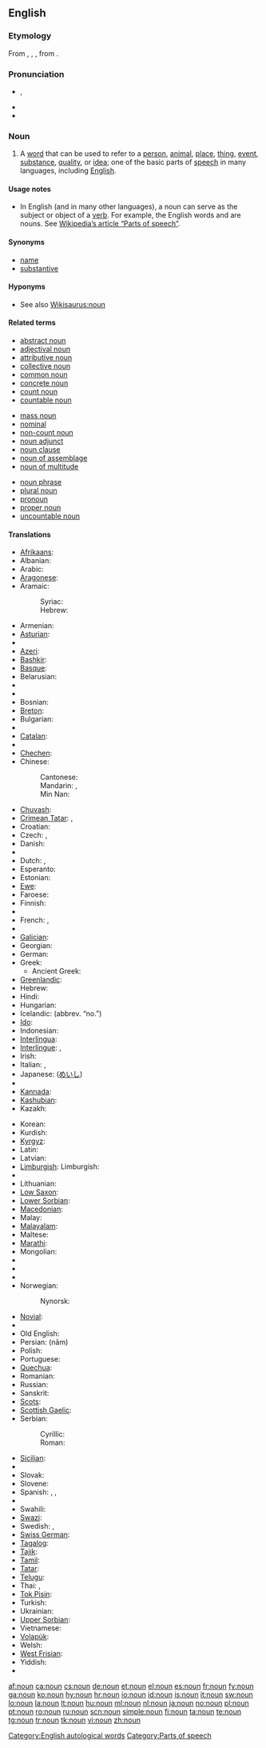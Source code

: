 {{wikipedia}}
==English==

===Etymology===
From {{etyl|xno|en}} {{term|noun|lang=xno}}, {{term|non|lang=xno}}, {{term|nom|lang=xno}}, from {{etyl|la}} {{term|nomen|nōmen|name|lang=la}}.

===Pronunciation===
* {{IPA|/naʊn/}}, {{SAMPA|/naUn/}}
* {{audio|en-us-inlandnorth-noun.ogg|Audio (US-Inland North)}}
* {{rhymes|aʊn}}

===Noun===
{{en-noun}}

# {{grammar}} A [[word]] that can be used to refer to a [[person]], [[animal]], [[place]], [[thing]], [[event]], [[substance]], [[quality]], or [[idea]]; one of the basic parts of [[speech]] in many languages, including [[English]].

====Usage notes====
* In English (and in many other languages), a noun can serve as the subject or object of a [[verb]]. For example, the English words {{term|table}} and {{term|computer}} are nouns. See [[w:Part of speech|Wikipedia’s article “Parts of speech”]].

====Synonyms====
* [[name]]
* [[substantive]]

====Hyponyms====
* See also [[Wikisaurus:noun]]

====Related terms====
{{top3}}
* [[abstract noun]]
* [[adjectival noun]]
* [[attributive noun]]
* [[collective noun]]
* [[common noun]]
* [[concrete noun]]
* [[count noun]]
* [[countable noun]]
{{mid3}}
* [[mass noun]]
* [[nominal]]
* [[non-count noun]]
* [[noun adjunct]]
* [[noun clause]]
* [[noun of assemblage]]
* [[noun of multitude]]
{{mid3}}
* [[noun phrase]]
* [[plural noun]]
* [[pronoun]]
* [[proper noun]]
* [[uncountable noun]]
{{bottom}}

====Translations====
{{trans-top|grammatical category}}
* [[Afrikaans]]: {{t|af|byvoeglike naamwoord|xs=Afrikaans}}
* Albanian: {{t+|sq|emër|xs=Albanian}}
* Arabic: {{t+|ar|اسم|m|tr=’ism}}
* [[Aragonese]]: {{t|an|sustantibo|m|xs=Aragonese}}
* Aramaic:
*: Syriac: {{tø|arc|ܫܡܐ|m|tr=šmā’|sc=Syrc}}
*: Hebrew: {{tø|arc|שמא|m|tr=šmā’|sc=Hebr}}
* Armenian: {{t-|hy|գոյական|tr=goyakan}}
* [[Asturian]]: {{t+|ast|sustantivu|xs=Asturian}}
* {{trreq|Aymara}}
* [[Azeri]]: {{t-|az|isim|xs=Azeri}}
* [[Bashkir]]: {{tø|ba|исем|tr=isem}}
* [[Basque]]: {{t-|eu|izen|xs=Basque}}
* Belarusian: {{t|be|назоўнік|m|xs=Belarusian}}
* {{trreq|Bengali}}
* {{trreq|Bishnupriya Manipuri}}
* Bosnian: {{t|bs|imenice}}
* [[Breton]]: {{t|br|anv-kadarn|xs=Breton}}
* Bulgarian: {{t|bg|съществително име|m|tr=səštestvítelno ime}}
* {{trreq|Burmese}}
* [[Catalan]]: {{t|ca|substantiu|m}}
* {{trreq|Chamorro}}
* [[Chechen]]: {{tø|ce|цIердош|sc=Cyrl|xs=Chechen}}
* Chinese:
*: Cantonese: {{tø|yue|名詞|tr=ming4 ci4|sc=Hani|xs=Cantonese}}
*: Mandarin: {{t-|cmn|名詞|sc=Hani}}, {{t-|cmn|名词|tr=míngcí|sc=Hani}}
*: Min Nan: {{t|nan|bêng-sû|xs=Min Nan}}
* [[Chuvash]]: {{tø|cv|япала ячĕ|sc=Cyrl|xs=Chuvash}}
* [[Crimean Tatar]]: {{tø|crh|ad|xs=Crimean Tatar}}, {{tø|crh|isim|xs=Crimean Tatar}}
* Croatian: {{t+|hr|imenica|f|alt=ȉmenica}}
* Czech: {{t+|cs|podstatné jméno|n}},  {{t+|cs|substantivum|n}}
* Danish: {{t+|da|navneord|n}}
* {{trreq|Dhivehi}}
* Dutch: {{t+|nl|zelfstandig naamwoord|n}}, {{t+|nl|substantief|n}}
* Esperanto: {{t+|eo|substantivo|xs=Esperanto}}
* Estonian: {{t-|et|nimisõna}}
* [[Ewe]]: {{tø|ee|nuŋkɔ|xs=Ewe}}
* Faroese: {{t-|fo|navnorð|xs=Faroese}}
* Finnish: {{t+|fi|substantiivi}}
* {{trreq|Franco-Provençal}}
* French: {{t+|fr|nom|m}}, {{t+|fr|substantif|m}}
* {{trreq|Friulian}}
* [[Galician]]: {{t-|gl|substantivo|xs=Galician}}
* Georgian: {{t+|ka|არსებითი სახელი|tr=arsebit‘i saxeli|sc=Geor|xs=Georgian}}
* German: {{t+|de|Substantiv|n}}
* Greek: {{t+|el|ουσιαστικό|n|tr=ousiastikó}}
** Ancient Greek: {{tø|grc|sc=polytonic|ὄνομα|tr=ónoma|n|xs=Ancient Greek}}
* [[Greenlandic]]: {{t-|kl|taggit|xs=Greenlandic}}
* Hebrew: {{t|he|שם־עצם|m|tr=shem-’etsem}}
* Hindi: {{t-|hi|संज्ञा|m|tr=sangyaa|xs=Hindi}}
* Hungarian: {{t+|hu|főnév}}
* Icelandic: {{t+|is|nafnorð|n}} (abbrev. “no.”)
* [[Ido]]: {{t+|io|substantivo|xs=Ido}}
* Indonesian: {{t-|id|kata benda|xs=Indonesian}}
* [[Interlingua]]: {{t-|ia|substantivo|xs=Interlingua}}
* [[Interlingue]]: {{t-|ie|substantive|xs=Interlingue}}, {{t|ie|nómine|xs=Interlingue}}
* Irish: {{t+|ga|ainmfhocal|m|xs=Irish}}
* Italian: {{t+|it|sostantivo|m}}, {{t+|it|nome|m}}
* Japanese: {{t+|ja|名詞|tr=meishí}} ([[めいし]])
* {{trreq|Javanese}}
* [[Kannada]]: {{t-|kn|ನಾಮಪದ|tr=nāmapada|sc=Knda|xs=Kannada}}
* [[Kashubian]]: {{t-|csb|jistnik|m|xs=Kashubian}}
* Kazakh: {{t|kk|зат есім|sc=Cyrl|xs=Kazakh}}
{{trans-mid}}
* Korean: {{t+|ko|명사|tr=myeongsa|sc=Hang}}
* Kurdish: {{t+|ku|ناو|sc=ku-Arab}}
* [[Kyrgyz]]: {{t|ky|зат атооч|sc=Cyrl|xs=Kyrgyz}}
* Latin: {{t+|la|nomen|n}}
* Latvian: {{t+|lv|lietvārds|m|xs=Latvian}}
* [[Limburgish]]: Limburgish: {{t+|nl|zèlfstenjig naamwaord|n}}
* {{trreq|Lingala}}
* Lithuanian: {{t+|lt|daiktavardis|xs=Lithuanian}}
* [[Low Saxon]]: {{t-|nds|substantiv|xs=Low Saxon}}
* [[Lower Sorbian]]: {{tø|dsb|substantiw|m|xs=Lower Sorbian}}
* [[Macedonian]]: {{t-|mk|именка|f|tr=ímenka}}
* Malay: {{t|ms|kata nama|xs=Malay}}
* [[Malayalam]]: {{t|ml|നാമം|tr=naamam|sc=Mlym|xs=Malayalam}}
* Maltese: {{t+|mt|nom|xs=Maltese}}
* [[Marathi]]: {{t-|mr|नाम|sc=Deva|xs=Marathi}}
* Mongolian: {{t|mn|нэр үг|sc=Cyrl|xs=Mongolian}}
* {{trreq|Nepali}}
* {{trreq|Newari}}
* {{trreq|Northern Sami}}
* Norwegian: {{t+|no|substantiv|n}}
*: Nynorsk: {{t-|nn|substantiv|xs=Norwegian Nynorsk}}
* [[Novial]]: {{tø|nov|substantive|xs=Novial}}
* {{trreq|Occitan}}
* Old English: {{t-|ang|nama|m|xs=Old English}}
* Persian: {{t+|fa|نام|xs=Persian}} (nām)
* Polish: {{t+|pl|rzeczownik|m}}
* Portuguese: {{t+|pt|substantivo|m}}
* [[Quechua]]: {{t|qu|sutirimana|xs=Quechua}}
* Romanian: {{t+|ro|substantiv|n}}
* Russian: {{t+|ru|имя существительное|n|tr=ímja suščestvítel’noje}}
* Sanskrit: {{t-|sa|नामन्|n|tr=nā́man|xs=Sanskrit}}
* [[Scots]]: {{tø|sco|noun|xs=Scots}}
* [[Scottish Gaelic]]: {{t-|gd|ainmear|m|xs=Scottish Gaelic}}
* Serbian:
*: Cyrillic: {{t-|sr|именица|sc=Cyrl}}
*: Roman: {{t-|sr|imenica|f}}
* [[Sicilian]]: {{t+|scn|sustantivu|xs=Sicilian}}
* {{trreq|Sinhalese}}
* Slovak: {{t+|sk|podstatné meno|n}}
* Slovene: {{t+|sl|samostalnik|m}}
* Spanish: {{t+|es|sustantivo|m}}, {{t+|es|substantivo|m}}, {{qualifier|Venezuela}} {{t+|es|nombre|m}}
* {{trreq|Sundanese}}
* Swahili: {{t+|sw|nomino|xs=Swahili}}
* [[Swazi]]: {{t|ss|libito|xs=Swazi}}
* Swedish: {{t+|sv|substantiv|n}}, {{t+|sv|nomen|n}}
* [[Swiss German]]: {{tø|gsw|Substantiv|n|xs=Alemannic German}}
* [[Tagalog]]: {{t|tl|pangngalan|xs=Tagalog}}
* [[Tajik]]: {{t|tg|исм|sc=Cyrl|xs=Tajik}}
* [[Tamil]]: {{t|ta|பெயர்ச்சொல்|xs=Tamil}}
* [[Tatar]]: {{tø|tt|исем|tr=isem}}
* [[Telugu]]: {{t|te|నామవాచకము|tr=nAmavAchakamu}}
* Thai: {{t+|th|นาม|tr=naam}}, {{t|th|คำนาม|tr=khahm naam}}
* [[Tok Pisin]]: {{t|tpi|nem bilong samting|xs=Tok Pisin}}
* Turkish: {{t+|tr|isim}}
* Ukrainian: {{t+|uk|іменник|m|xs=Ukrainian}}
* [[Upper Sorbian]]: {{t|hsb|substantiw|m|xs=Upper Sorbian}}
* Vietnamese: {{t+|vi|danh từ|xs=Vietnamese}}
* [[Volapük]]: {{t|vo|subsat|xs=Volapük}}
* Welsh: {{t+|cy|enw|xs=Welsh}}
* [[West Frisian]]: {{t+|fy|haadwurd|n|xs=West Frisian}}
* Yiddish: {{t|yi|סובסטאנטיוו|n|tr=substantiv|xs=Yiddish}}
* {{trreq|Zazaki}}
{{trans-bottom}}

[[Category:English autological words]]
[[Category:Parts of speech]]

[[af:noun]]
[[ca:noun]]
[[cs:noun]]
[[de:noun]]
[[et:noun]]
[[el:noun]]
[[es:noun]]
[[fr:noun]]
[[fy:noun]]
[[ga:noun]]
[[ko:noun]]
[[hy:noun]]
[[hr:noun]]
[[io:noun]]
[[id:noun]]
[[is:noun]]
[[it:noun]]
[[sw:noun]]
[[lo:noun]]
[[la:noun]]
[[lt:noun]]
[[hu:noun]]
[[ml:noun]]
[[nl:noun]]
[[ja:noun]]
[[no:noun]]
[[pl:noun]]
[[pt:noun]]
[[ro:noun]]
[[ru:noun]]
[[scn:noun]]
[[simple:noun]]
[[fi:noun]]
[[ta:noun]]
[[te:noun]]
[[tg:noun]]
[[tr:noun]]
[[tk:noun]]
[[vi:noun]]
[[zh:noun]]